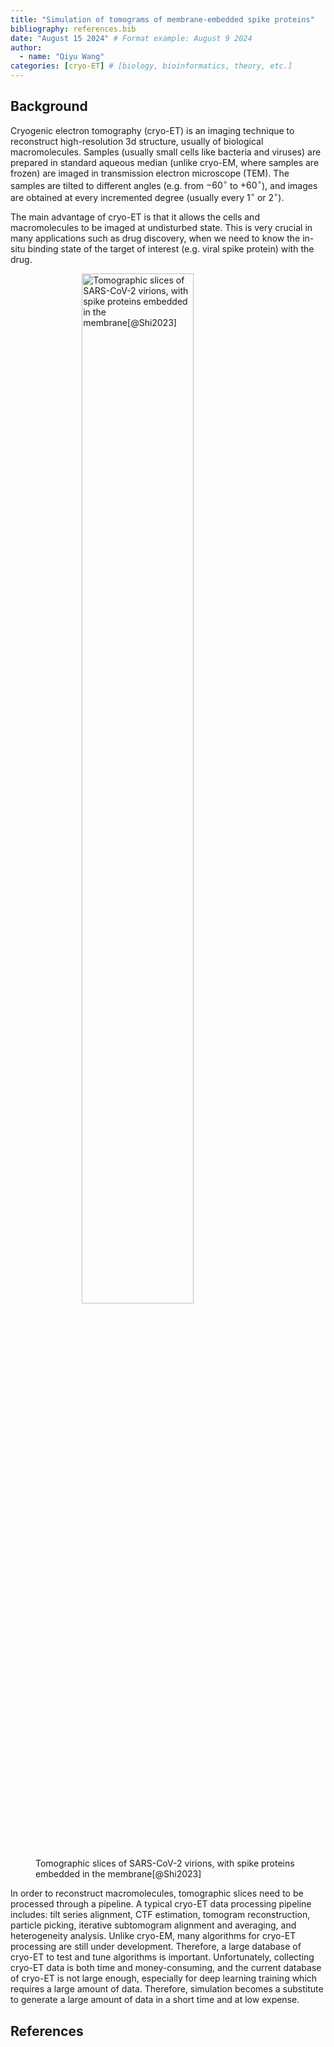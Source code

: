 ```yaml
---
title: "Simulation of tomograms of membrane-embedded spike proteins"
bibliography: references.bib
date: "August 15 2024" # Format example: August 9 2024
author:
  - name: "Qiyu Wang" 
categories: [cryo-ET] # [biology, bioinformatics, theory, etc.]
---
```

## Background
Cryogenic electron tomography (cryo-ET) is an imaging technique to reconstruct high-resolution 3d structure, usually of biological macromolecules. Samples (usually small cells like bacteria and viruses) are prepared in standard aqueous median (unlike cryo-EM, where samples are frozen) are imaged in transmission electron microscope (TEM). The samples are tilted to different angles (e.g. from $-60^\circ$ to $+60^\circ$), and images are obtained at every incremented degree (usually every $1^\circ$ or $2^\circ$). 

The main advantage of cryo-ET is that it allows the cells and macromolecules to be imaged at undisturbed state. This is very crucial in many applications such as drug discovery, when we need to know the in-situ binding state of the target of interest (e.g. viral spike protein) with the drug.

![Tomographic slices of SARS-CoV-2 virions, with spike proteins embedded in the membrane[@Shi2023]](img/et_example.png){ width=65% style="display: block; margin-left: auto; margin-right: auto;" }

In order to reconstruct macromolecules, tomographic slices need to be processed through a pipeline. A typical cryo-ET data processing pipeline includes: tilt series alignment, CTF estimation, tomogram reconstruction, particle picking, iterative subtomogram alignment and averaging, and heterogeneity analysis. Unlike cryo-EM, many algorithms for cryo-ET processing are still under development. Therefore, a large database of cryo-ET to test and tune algorithms is important. Unfortunately, collecting cryo-ET data is both time and money-consuming, and the current database of cryo-ET is not large enough, especially for deep learning training which requires a large amount of data. Therefore, simulation becomes a substitute to generate a large amount of data in a short time and at low expense.

## References

